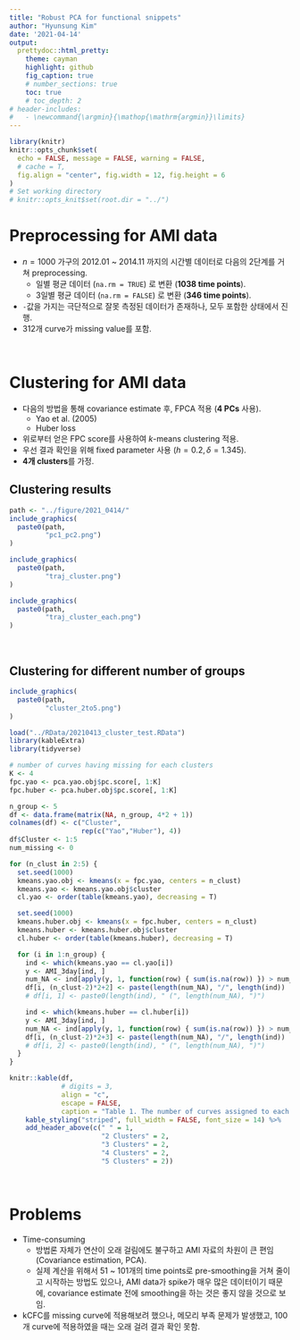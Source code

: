 ---
title: "Robust PCA for functional snippets"
author: "Hyunsung Kim"
date: '2021-04-14'
output: 
  prettydoc::html_pretty:
    theme: cayman
    highlight: github
    fig_caption: true
    # number_sections: true
    toc: true
    # toc_depth: 2
# header-includes:
#   - \newcommand{\argmin}{\mathop{\mathrm{argmin}}\limits}
---

<style>
  p.caption {   <!-- figure caption -->
    font-size: 0.9em;
    font-style: italic;
    color: grey;
    <!-- margin-right: 10%; -->
    <!-- margin-left: 10%;   -->
    text-align: justify;
  }
  caption {    <!-- table caption -->
    font-size: 0.9em;
    font-style: italic;
    color: grey;
    <!-- margin-right: 10%; -->
    <!-- margin-left: 10%;   -->
    text-align: justify;
  }
</style>


```{r setup, include=FALSE}
library(knitr)
knitr::opts_chunk$set(
  echo = FALSE, message = FALSE, warning = FALSE, 
  # cache = T,
  fig.align = "center", fig.width = 12, fig.height = 6
)
# Set working directory
# knitr::opts_knit$set(root.dir = "../")
```


# Preprocessing for AMI data
- $n = 1000$ 가구의 2012.01 ~ 2014.11 까지의 시간별 데이터로 다음의 2단계를 거쳐 preprocessing.
  - 일별 평균 데이터 (`na.rm = TRUE`) 로 변환 (**1038 time points**).
  - 3일별 평균 데이터 (`na.rm = FALSE`) 로 변환 (**346 time points**).
- `-`값을 가지는 극단적으로 잘못 측정된 데이터가 존재하나, 모두 포함한 상태에서 진행.
- 312개 curve가 missing value를 포함.

<br>

# Clustering for AMI data
- 다음의 방법을 통해 covariance estimate 후, FPCA 적용 (**4 PCs** 사용).
  - Yao et al. (2005)
  - Huber loss
- 위로부터 얻은 FPC score를 사용하여 $k$-means clustering 적용.
- 우선 결과 확인을 위해 fixed parameter 사용 ($h = 0.2, \delta = 1.345$).
- **4개 clusters**를 가정.


## Clustering results
```{r PC1vsPC2, fig.cap = "Figure 1. Scatter of first FPC versus second FPC from $k$-means clustering. Right is the figure except for one extreme value on Left.", fig.show = "hold", out.width = "60%"}
path <- "../figure/2021_0414/"
include_graphics(
  paste0(path,
         "pc1_pc2.png")
)
```

```{r traj_cluster, fig.cap = "Figure 2. 1000 AMI trajectories between 4 clusters.", fig.show = "hold", out.width = "60%"}
include_graphics(
  paste0(path,
         "traj_cluster.png")
)
```

```{r traj_cluster_each, fig.cap = "Figure 3. AMI trajectories for each cluster. Parenthesis indicates the number of missing curves and total curves on each cluster.", fig.show = "hold", out.width = "100%"}
include_graphics(
  paste0(path,
         "traj_cluster_each.png")
)
```


<br>

## Clustering for different number of groups
```{r cluster_2to5, fig.cap = "Figure 4. Averaged AMI trajectories for 2 ~ 5 clusters. Parenthesis indicates the number of curves on each cluster.", fig.show = "hold", out.width = "100%"}
include_graphics(
  paste0(path,
         "cluster_2to5.png")
)
```


```{r tab1}
load("../RData/20210413_cluster_test.RData")
library(kableExtra)
library(tidyverse)

# number of curves having missing for each clusters
K <- 4
fpc.yao <- pca.yao.obj$pc.score[, 1:K]
fpc.huber <- pca.huber.obj$pc.score[, 1:K]

n_group <- 5
df <- data.frame(matrix(NA, n_group, 4*2 + 1))
colnames(df) <- c("Cluster",
                  rep(c("Yao","Huber"), 4))
df$Cluster <- 1:5
num_missing <- 0

for (n_clust in 2:5) {
  set.seed(1000)
  kmeans.yao.obj <- kmeans(x = fpc.yao, centers = n_clust)
  kmeans.yao <- kmeans.yao.obj$cluster
  cl.yao <- order(table(kmeans.yao), decreasing = T)

  set.seed(1000)
  kmeans.huber.obj <- kmeans(x = fpc.huber, centers = n_clust)
  kmeans.huber <- kmeans.huber.obj$cluster
  cl.huber <- order(table(kmeans.huber), decreasing = T)

  for (i in 1:n_group) {
    ind <- which(kmeans.yao == cl.yao[i])
    y <- AMI_3day[ind, ]
    num_NA <- ind[apply(y, 1, function(row) { sum(is.na(row)) }) > num_missing]
    df[i, (n_clust-2)*2+2] <- paste(length(num_NA), "/", length(ind))
    # df[i, 1] <- paste0(length(ind), " (", length(num_NA), ")")

    ind <- which(kmeans.huber == cl.huber[i])
    y <- AMI_3day[ind, ]
    num_NA <- ind[apply(y, 1, function(row) { sum(is.na(row)) }) > num_missing]
    df[i, (n_clust-2)*2+3] <- paste(length(num_NA), "/", length(ind))
    # df[i, 2] <- paste0(length(ind), " (", length(num_NA), ")")
  }
}

knitr::kable(df,
             # digits = 3,
             align = "c",
             escape = FALSE,
             caption = "Table 1. The number of curves assigned to each cluster for different number of groups (# of missing curves / # of total curves).") %>%
    kable_styling("striped", full_width = FALSE, font_size = 14) %>%
    add_header_above(c(" " = 1,
                       "2 Clusters" = 2,
                       "3 Clusters" = 2,
                       "4 Clusters" = 2,
                       "5 Clusters" = 2))
```


<br>

# Problems
- Time-consuming
  - 방법론 자체가 연산이 오래 걸림에도 불구하고 AMI 자료의 차원이 큰 편임 (Covariance estimation, PCA).
  - 실제 계산을 위해서 51 ~ 101개의 time points로 pre-smoothing을 거쳐 줄이고 시작하는 방법도 있으나, AMI data가 spike가 매우 많은 데이터이기 때문에, covariance estimate 전에 smoothing을 하는 것은 좋지 않을 것으로 보임.
- kCFC를 missing curve에 적용해보려 했으나, 메모리 부족 문제가 발생했고, 100개 curve에 적용하였을 때는 오래 걸려 결과 확인 못함.
